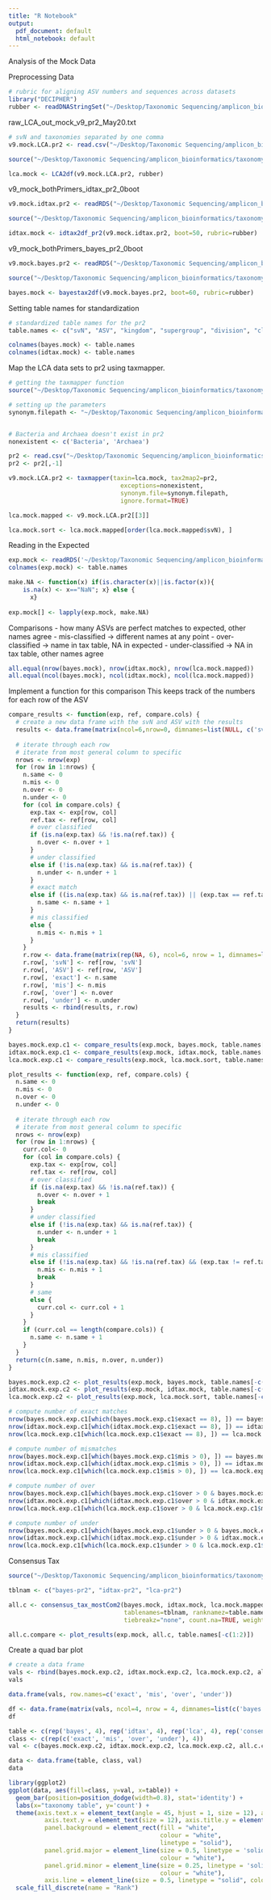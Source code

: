 ```yaml
---
title: "R Notebook"
output:
  pdf_document: default
  html_notebook: default
---
```


Analysis of the Mock Data 

Preprocessing Data

```r
# rubric for aligning ASV numbers and sequences across datasets
library("DECIPHER")
rubber <- readDNAStringSet("~/Desktop/Taxonomic Sequencing/amplicon_bioinformatics/mock_analysis/mock_data/v9_mock_asvs_bothPrimers.fasta")
```

raw_LCA_out_mock_v9_pr2_May20.txt
```r
# svN and taxonomies separated by one comma
v9.mock.LCA.pr2 <- read.csv("~/Desktop/Taxonomic Sequencing/amplicon_bioinformatics/mock_analysis/mock_data/raw_LCA_out_mock_v9_pr2_May20.txt", header = FALSE)

source("~/Desktop/Taxonomic Sequencing/amplicon_bioinformatics/taxonomy_pipeline/helper_fcns/LCA2df.R")

lca.mock <- LCA2df(v9.mock.LCA.pr2, rubber)
```

v9_mock_bothPrimers_idtax_pr2_0boot
```r
v9.mock.idtax.pr2 <- readRDS("~/Desktop/Taxonomic Sequencing/amplicon_bioinformatics/mock_analysis/mock_data/v9_mock_bothPrimers_idtax_pr2_0boot.rds")

source("~/Desktop/Taxonomic Sequencing/amplicon_bioinformatics/taxonomy_pipeline/helper_fcns/idtax2df_pr2.R")

idtax.mock <- idtax2df_pr2(v9.mock.idtax.pr2, boot=50, rubric=rubber)
```

v9_mock_bothPrimers_bayes_pr2_0boot
```r
v9.mock.bayes.pr2 <- readRDS("~/Desktop/Taxonomic Sequencing/amplicon_bioinformatics/mock_analysis/mock_data/v9_mock_bothPrimers_bayes_pr2_0boot.rds")

source("~/Desktop/Taxonomic Sequencing/amplicon_bioinformatics/taxonomy_pipeline/helper_fcns/bayestax2df.R")

bayes.mock <- bayestax2df(v9.mock.bayes.pr2, boot=60, rubric=rubber)
```

Setting table names for standardization
```r
# standardized table names for the pr2
table.names <- c("svN", "ASV", "kingdom", "supergroup", "division", "class", "order", "family", "genus", "species")

colnames(bayes.mock) <- table.names
colnames(idtax.mock) <- table.names
```


Map the LCA data sets to pr2 using taxmapper.
```r
# getting the taxmapper function
source("~/Desktop/Taxonomic Sequencing/amplicon_bioinformatics/taxonomy_pipeline/tax_table_mapping/taxmapper.R")

# setting up the parameters
synonym.filepath <- "~/Desktop/Taxonomic Sequencing/amplicon_bioinformatics/taxonomy_pipeline/tax_table_mapping/tax_synonyms_FINAL.csv"


# Bacteria and Archaea doesn't exist in pr2
nonexistent <- c('Bacteria', 'Archaea')

pr2 <- read.csv("~/Desktop/Taxonomic Sequencing/amplicon_bioinformatics/taxonomy_pipeline/tax_table_mapping/pr2_all_tax.csv")
pr2 <- pr2[,-1]

v9.mock.LCA.pr2 <- taxmapper(taxin=lca.mock, tax2map2=pr2,
                               exceptions=nonexistent,
                               synonym.file=synonym.filepath,
                               ignore.format=TRUE)

lca.mock.mapped <- v9.mock.LCA.pr2[[3]]

lca.mock.sort <- lca.mock.mapped[order(lca.mock.mapped$svN), ]
```

Reading in the Expected
```r
exp.mock <- readRDS('~/Desktop/Taxonomic Sequencing/amplicon_bioinformatics/mock_analysis/mock_data/v9_mock_exptax_bothPrimers.rds')
colnames(exp.mock) <- table.names

make.NA <- function(x) if(is.character(x)||is.factor(x)){
    is.na(x) <- x=="NaN"; x} else {
      x}
  
exp.mock[] <- lapply(exp.mock, make.NA)
```

Comparisons
- how many ASVs are perfect matches to expected, other names agree
- mis-classified -> different names at any point 
- over-classified -> name in tax table, NA in expected 
- under-classified -> NA in tax table, other names agree

```r
all.equal(nrow(bayes.mock), nrow(idtax.mock), nrow(lca.mock.mapped))
all.equal(ncol(bayes.mock), ncol(idtax.mock), ncol(lca.mock.mapped))
```

Implement a function for this comparison
This keeps track of the numbers for each row of the ASV
```r
compare_results <- function(exp, ref, compare.cols) {
  # create a new data frame with the svN and ASV with the results
  results <- data.frame(matrix(ncol=6,nrow=0, dimnames=list(NULL, c('svN', 'ASV', 'exact', 'mis', 'over', 'under'))))
  
  # iterate through each row 
  # iterate from most general column to specific 
  nrows <- nrow(exp)
  for (row in 1:nrows) {
    n.same <- 0
    n.mis <- 0 
    n.over <- 0
    n.under <- 0
    for (col in compare.cols) {
      exp.tax <- exp[row, col]
      ref.tax <- ref[row, col]
      # over classified
      if (is.na(exp.tax) && !is.na(ref.tax)) {
        n.over <- n.over + 1
      }
      # under classified
      else if (!is.na(exp.tax) && is.na(ref.tax)) {
        n.under <- n.under + 1
      }
      # exact match
      else if ((is.na(exp.tax) && is.na(ref.tax)) || (exp.tax == ref.tax)) {
        n.same <- n.same + 1
      }
      # mis classified
      else {
        n.mis <- n.mis + 1
      }
    }
    r.row <- data.frame(matrix(rep(NA, 6), ncol=6, nrow = 1, dimnames=list(NULL, names(results))))
    r.row[, 'svN'] <- ref[row, 'svN']
    r.row[, 'ASV'] <- ref[row, 'ASV']
    r.row[, 'exact'] <- n.same
    r.row[, 'mis'] <- n.mis
    r.row[, 'over'] <- n.over
    r.row[, 'under'] <- n.under
    results <- rbind(results, r.row)
  }
  return(results)
}
```

```r
bayes.mock.exp.c1 <- compare_results(exp.mock, bayes.mock, table.names[-c(1:2)])
idtax.mock.exp.c1 <- compare_results(exp.mock, idtax.mock, table.names[-c(1:2)])
lca.mock.exp.c1 <- compare_results(exp.mock, lca.mock.sort, table.names[-c(1:2)])
```



```r
plot_results <- function(exp, ref, compare.cols) {
  n.same <- 0
  n.mis <- 0 
  n.over <- 0
  n.under <- 0
  
  # iterate through each row 
  # iterate from most general column to specific 
  nrows <- nrow(exp)
  for (row in 1:nrows) {
    curr.col<- 0
    for (col in compare.cols) {
      exp.tax <- exp[row, col]
      ref.tax <- ref[row, col]
      # over classified
      if (is.na(exp.tax) && !is.na(ref.tax)) {
        n.over <- n.over + 1
        break
      }
      # under classified
      else if (!is.na(exp.tax) && is.na(ref.tax)) {
        n.under <- n.under + 1
        break
      }
      # mis classified
      else if (!is.na(exp.tax) && !is.na(ref.tax) && (exp.tax != ref.tax)) {
        n.mis <- n.mis + 1
        break
      }
      # same
      else {
        curr.col <- curr.col + 1
      }
    }
    if (curr.col == length(compare.cols)) {
      n.same <- n.same + 1
    }
  }
  return(c(n.same, n.mis, n.over, n.under))
}
```

```r
bayes.mock.exp.c2 <- plot_results(exp.mock, bayes.mock, table.names[-c(1:2)])
idtax.mock.exp.c2 <- plot_results(exp.mock, idtax.mock, table.names[-c(1:2)])
lca.mock.exp.c2 <- plot_results(exp.mock, lca.mock.sort, table.names[-c(1:2)])
```


```r
# compute number of exact matches
nrow(bayes.mock.exp.c1[which(bayes.mock.exp.c1$exact == 8), ]) == bayes.mock.exp.c2[1]
nrow(idtax.mock.exp.c1[which(idtax.mock.exp.c1$exact == 8), ]) == idtax.mock.exp.c2[1]
nrow(lca.mock.exp.c1[which(lca.mock.exp.c1$exact == 8), ]) == lca.mock.exp.c2[1]
```

```r
# compute number of mismatches
nrow(bayes.mock.exp.c1[which(bayes.mock.exp.c1$mis > 0), ]) == bayes.mock.exp.c2[2]
nrow(idtax.mock.exp.c1[which(idtax.mock.exp.c1$mis > 0), ]) == idtax.mock.exp.c2[2]
nrow(lca.mock.exp.c1[which(lca.mock.exp.c1$mis > 0), ]) == lca.mock.exp.c2[2]
```

```r
# compute number of over
nrow(bayes.mock.exp.c1[which(bayes.mock.exp.c1$over > 0 & bayes.mock.exp.c1$mis == 0), ]) == bayes.mock.exp.c2[3]
nrow(idtax.mock.exp.c1[which(idtax.mock.exp.c1$over > 0 & idtax.mock.exp.c1$mis == 0), ]) == idtax.mock.exp.c2[3]
nrow(lca.mock.exp.c1[which(lca.mock.exp.c1$over > 0 & lca.mock.exp.c1$mis == 0), ]) == lca.mock.exp.c2[3]
```


```r
# compute number of under
nrow(bayes.mock.exp.c1[which(bayes.mock.exp.c1$under > 0 & bayes.mock.exp.c1$mis == 0), ]) == bayes.mock.exp.c2[4]
nrow(idtax.mock.exp.c1[which(idtax.mock.exp.c1$under > 0 & idtax.mock.exp.c1$mis == 0), ]) == idtax.mock.exp.c2[4]
nrow(lca.mock.exp.c1[which(lca.mock.exp.c1$under > 0 & lca.mock.exp.c1$mis == 0), ]) == lca.mock.exp.c2[4]
```


Consensus Tax
```r
source("~/Desktop/Taxonomic Sequencing/amplicon_bioinformatics/taxonomy_pipeline/consensus_taxonomies/consensus_tax_mostCom2.R")

tblnam <- c("bayes-pr2", "idtax-pr2", "lca-pr2")

all.c <- consensus_tax_mostCom2(bayes.mock, idtax.mock, lca.mock.mapped, 
                                tablenames=tblnam, ranknamez=table.names,
                                tiebreakz="none", count.na=TRUE, weights=c(1,1,1))
```

```r
all.c.compare <- plot_results(exp.mock, all.c, table.names[-c(1:2)])
```


Create a quad bar plot
```r
# create a data frame
vals <- rbind(bayes.mock.exp.c2, idtax.mock.exp.c2, lca.mock.exp.c2, all.c.compare)
vals
```

```r
data.frame(vals, row.names=c('exact', 'mis', 'over', 'under'))
```

```r
df <- data.frame(matrix(vals, ncol=4, nrow = 4, dimnames=list(c('bayes', 'idtax', 'lca', 'consensus'), c('exact', 'mis', 'over', 'under'))))
df
```

```r
table <- c(rep('bayes', 4), rep('idtax', 4), rep('lca', 4), rep('consensus', 4))
class <- c(rep(c('exact', 'mis', 'over', 'under'), 4))
val <- c(bayes.mock.exp.c2, idtax.mock.exp.c2, lca.mock.exp.c2, all.c.compare)

data <- data.frame(table, class, val)
data
```


```r
library(ggplot2)
ggplot(data, aes(fill=class, y=val, x=table)) +
  geom_bar(position=position_dodge(width=0.8), stat='identity') +
  labs(x="taxonomy table", y='count') +
  theme(axis.text.x = element_text(angle = 45, hjust = 1, size = 12), axis.title.x = element_text(size = 12, face="bold"),
          axis.text.y = element_text(size = 12), axis.title.y = element_text(size = 12, face="bold"),
          panel.background = element_rect(fill = "white",
                                          colour = "white",
                                          linetype = "solid"),
          panel.grid.major = element_line(size = 0.5, linetype = 'solid',
                                          colour = "white"),
          panel.grid.minor = element_line(size = 0.25, linetype = 'solid',
                                          colour = "white"),
          axis.line = element_line(size = 0.5, linetype = "solid", colour = "black")) + 
  scale_fill_discrete(name = "Rank")
```












